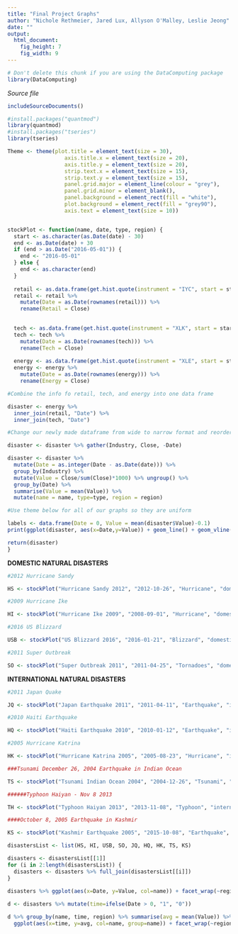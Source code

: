 ```yaml
---
title: "Final Project Graphs"
author: "Nichole Rethmeier, Jared Lux, Allyson O'Malley, Leslie Jeong"
date: ""
output: 
  html_document:
    fig_height: 7
    fig_width: 9
---
```

<!-- Don't edit in between this line and the one below -->
```r
# Don't delete this chunk if you are using the DataComputing package
library(DataComputing)
```
*Source file* 
```r
includeSourceDocuments()
```
<!-- Don't edit the material above this line -->


```r
#install.packages("quantmod")
library(quantmod)
#install.packages("tseries")
library(tseries)

```


```r
  
Theme <- theme(plot.title = element_text(size = 30), 
                  axis.title.x = element_text(size = 20), 
                  axis.title.y = element_text(size = 20), 
                  strip.text.x = element_text(size = 15), 
                  strip.text.y = element_text(size = 15), 
                  panel.grid.major = element_line(colour = "grey"), 
                  panel.grid.minor = element_blank(), 
                  panel.background = element_rect(fill = "white"),
                  plot.background = element_rect(fill = "grey90"), 
                  axis.text = element_text(size = 10)) 


stockPlot <- function(name, date, type, region) {
  start <- as.character(as.Date(date) - 30)
  end <- as.Date(date) + 30
  if (end > as.Date("2016-05-01")) {
    end <- "2016-05-01"
  } else {
    end <- as.character(end)
  }
  
  retail <- as.data.frame(get.hist.quote(instrument = "IYC", start = start , end = end, quote = "Close", provider = "yahoo", method = NULL, origin = "1899-12-30", compression = "d", retclass = "zoo"))
  retail <- retail %>%
    mutate(Date = as.Date(rownames(retail))) %>% 
    rename(Retail = Close)
  

  tech <- as.data.frame(get.hist.quote(instrument = "XLK", start = start , end = end, quote = "Close", provider = "yahoo", method = NULL, origin = "1899-12-30", compression = "d", retclass = "zoo"))
  tech <- tech %>%
    mutate(Date = as.Date(rownames(tech))) %>% 
    rename(Tech = Close)
  
  energy <- as.data.frame(get.hist.quote(instrument = "XLE", start = start , end = end, quote = "Close", provider = "yahoo", method = NULL, origin = "1899-12-30", compression = "d", retclass = "zoo"))
  energy <- energy %>%
    mutate(Date = as.Date(rownames(energy))) %>% 
    rename(Energy = Close)

#Combine the info fo retail, tech, and energy into one data frame 

disaster <- energy %>%
  inner_join(retail, "Date") %>%
  inner_join(tech, "Date")

#Change our newly made dataframe from wide to narrow format and reorder the columns 

disaster <- disaster %>% gather(Industry, Close, -Date) 

disaster <- disaster %>% 
  mutate(Date = as.integer(Date - as.Date(date))) %>%
  group_by(Industry) %>% 
  mutate(Value = Close/sum(Close)*1000) %>% ungroup() %>%
  group_by(Date) %>% 
  summarise(Value = mean(Value)) %>%
  mutate(name = name, type=type, region = region)

#Use theme below for all of our graphs so they are uniform

labels <- data.frame(Date = 0, Value = mean(disaster$Value)-0.1)
print(ggplot(disaster, aes(x=Date,y=Value)) + geom_line() + geom_vline(xintercept = 0, color="black")  + labs(title = name) + Theme + geom_text(data = labels, label = type, color = "black", size = 5))

return(disaster)
}
```  
  
  
  


**DOMESTIC NATURAL DISASTERS**

```r
#2012 Hurricane Sandy 

HS <- stockPlot("Hurricane Sandy 2012", "2012-10-26", "Hurricane", "domestic")
```


```r
#2009 Hurricane Ike

HI <- stockPlot("Hurricane Ike 2009", "2008-09-01", "Hurricane", "domestic")
```


```r

#2016 US Blizzard

USB <- stockPlot("US Blizzard 2016", "2016-01-21", "Blizzard", "domestic")
```

```r

#2011 Super Outbreak

SO <- stockPlot("Super Outbreak 2011", "2011-04-25", "Tornadoes", "domestic")
```


**INTERNATIONAL NATURAL DISASTERS**


```r
#2011 Japan Quake

JQ <- stockPlot("Japan Earthquake 2011", "2011-04-11", "Earthquake", "international")
```

```r
#2010 Haiti Earthquake

HQ <- stockPlot("Haiti Earthquake 2010", "2010-01-12", "Earthquake", "international")
```


```r
#2005 Hurricane Katrina

HK <- stockPlot("Hurricane Katrina 2005", "2005-08-23", "Hurricane", "international")
```


```r
###Tsunami December 26, 2004 Earthquake in Indian Ocean

TS <- stockPlot("Tsunami Indian Ocean 2004", "2004-12-26", "Tsunami", "international")
```


```r
######Typhoon Haiyan - Nov 8 2013

TH <- stockPlot("Typhoon Haiyan 2013", "2013-11-08", "Typhoon", "international")
```


```r

####October 8, 2005 Earthquake in Kashmir

KS <- stockPlot("Kashmir Earthquake 2005", "2015-10-08", "Earthquake", "international")

```



```r
disastersList <- list(HS, HI, USB, SO, JQ, HQ, HK, TS, KS)

disasters <- disastersList[[1]]
for (i in 2:length(disastersList)) {
  disasters <- disasters %>% full_join(disastersList[[i]])
}

disasters %>% ggplot(aes(x=Date, y=Value, col=name)) + facet_wrap(~region) + geom_line() + geom_vline(xintercept = 0, color="black")
 
d <- disasters %>% mutate(time=ifelse(Date > 0, "1", "0")) 

d %>% group_by(name, time, region) %>% summarise(avg = mean(Value)) %>% 
  ggplot(aes(x=time, y=avg, col=name, group=name)) + facet_wrap(~region) + geom_line()
```

